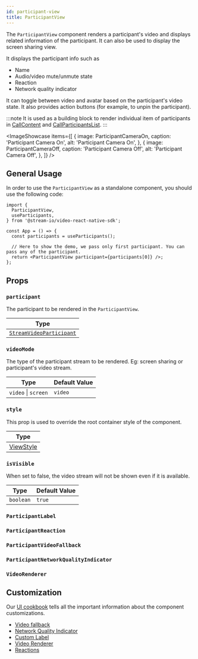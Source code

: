 ```yaml
---
id: participant-view
title: ParticipantView
---
```




The `ParticipantView` component renders a participant's video and displays related information of the participant. It can also be used to display the screen sharing view.

It displays the participant info such as

- Name
- Audio/video mute/unmute state
- Reaction
- Network quality indicator

It can toggle between video and avatar based on the participant's video state. It also provides action buttons (for example, to unpin the participant).

:::note
It is used as a building block to render individual item of participants in [CallContent](../call/call-content.mdx) and [CallParticipantsList](../call/call-participants-list.mdx).
:::

<ImageShowcase
  items={[
    {
      image: ParticipantCameraOn,
      caption: 'Participant Camera On',
      alt: 'Participant Camera On',
    },
    {
      image: ParticipantCameraOff,
      caption: 'Participant Camera Off',
      alt: 'Participant Camera Off',
    },
  ]}
/>

## General Usage

In order to use the `ParticipantView` as a standalone component, you should use the following code:

```tsx
import {
  ParticipantView,
  useParticipants,
} from '@stream-io/video-react-native-sdk';

const App = () => {
  const participants = useParticipants();

  // Here to show the demo, we pass only first participant. You can pass any of the participant.
  return <ParticipantView participant={participants[0]} />;
};
```

## Props

### `participant`

The participant to be rendered in the `ParticipantView`.

| Type                                                                                                            |
| --------------------------------------------------------------------------------------------------------------- |
| [`StreamVideoParticipant`](https://github.com/GetStream/stream-video-js/blob/main/packages/client/src/types.ts) |

### `videoMode`

The type of the participant stream to be rendered. Eg: screen sharing or participant's video stream.

| Type                | Default Value |
| ------------------- | ------------- |
| `video` \| `screen` | `video`       |

### `style`

This prop is used to override the root container style of the component.

| Type                                                       |
| ---------------------------------------------------------- |
| [ViewStyle](https://reactnative.dev/docs/view-style-props) |

### `isVisible`

When set to false, the video stream will not be shown even if it is available.

| Type      | Default Value |
| --------- | ------------- |
| `boolean` | `true`        |

### `ParticipantLabel`

<ParticipantLabel />

### `ParticipantReaction`

<ParticipantReaction />

### `ParticipantVideoFallback`

<ParticipantVideoFallback />

### `ParticipantNetworkQualityIndicator`

<ParticipantNetworkQualityIndicator />

### `VideoRenderer`

<VideoRenderer />

## Customization

Our [UI cookbook](../../../ui-cookbook/overview) tells all the important information about the component customizations.

- [Video fallback](../../../ui-cookbook/video-fallback)
- [Network Quality Indicator](../../../ui-cookbook/network-quality-indicator)
- [Custom Label](../../../ui-cookbook/participant-label)
- [Video Renderer](../../../ui-cookbook/video-renderer)
- [Reactions](../../../ui-cookbook/reaction)
